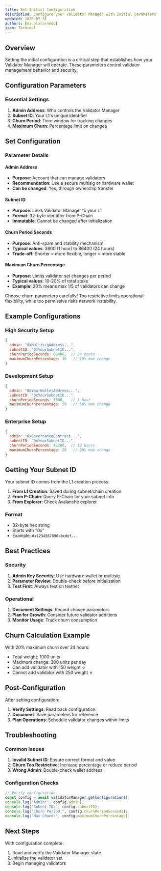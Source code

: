 ```yaml
---
title: Set Initial Configuration
description: Configure your Validator Manager with initial parameters
updated: 2025-07-31
authors: [nicolasarnedo]
icon: Terminal
---
```




## Overview

Setting the initial configuration is a critical step that establishes how your Validator Manager will operate. These parameters control validator management behavior and security.

## Configuration Parameters

### Essential Settings

1. **Admin Address**: Who controls the Validator Manager
2. **Subnet ID**: Your L1's unique identifier  
3. **Churn Period**: Time window for tracking changes
4. **Maximum Churn**: Percentage limit on changes

## Set Configuration



<ToolboxMdxWrapper walletMode="l1">
    <Initialize />
</ToolboxMdxWrapper>

### Parameter Details

#### Admin Address
- **Purpose**: Account that can manage validators
- **Recommendation**: Use a secure multisig or hardware wallet
- **Can be changed**: Yes, through ownership transfer

#### Subnet ID
- **Purpose**: Links Validator Manager to your L1
- **Format**: 32-byte identifier from P-Chain
- **Immutable**: Cannot be changed after initialization

#### Churn Period Seconds
- **Purpose**: Anti-spam and stability mechanism
- **Typical values**: 3600 (1 hour) to 86400 (24 hours)
- **Trade-off**: Shorter = more flexible, longer = more stable

#### Maximum Churn Percentage
- **Purpose**: Limits validator set changes per period
- **Typical values**: 10-20% of total stake
- **Example**: 20% means max 1/5 of validators can change

<Callout type="warning">
Choose churn parameters carefully! Too restrictive limits operational flexibility, while too permissive risks network instability.
</Callout>

## Example Configurations

### High Security Setup
```javascript
{
  admin: "0xMultisigAddress...",
  subnetID: "0xYourSubnetID...",
  churnPeriodSeconds: 86400,  // 24 hours
  maximumChurnPercentage: 10   // 10% max change
}
```

### Development Setup
```javascript
{
  admin: "0xYourWalletAddress...",
  subnetID: "0xYourSubnetID...",
  churnPeriodSeconds: 3600,   // 1 hour
  maximumChurnPercentage: 50   // 50% max change
}
```

### Enterprise Setup
```javascript
{
  admin: "0xGovernanceContract...",
  subnetID: "0xYourSubnetID...",
  churnPeriodSeconds: 43200,  // 12 hours
  maximumChurnPercentage: 20   // 20% max change
}
```

## Getting Your Subnet ID

Your subnet ID comes from the L1 creation process:

1. **From L1 Creation**: Saved during subnet/chain creation
2. **From P-Chain**: Query P-Chain for your subnet info
3. **From Explorer**: Check Avalanche explorer

### Format
- 32-byte hex string
- Starts with "0x"
- Example: `0x1234567890abcdef...`

## Best Practices

### Security
1. **Admin Key Security**: Use hardware wallet or multisig
2. **Parameter Review**: Double-check before initialization
3. **Test First**: Always test on testnet

### Operational
1. **Document Settings**: Record chosen parameters
2. **Plan for Growth**: Consider future validator additions
3. **Monitor Usage**: Track churn consumption

## Churn Calculation Example

With 20% maximum churn over 24 hours:
- Total weight: 1000 units
- Maximum change: 200 units per day
- Can add validator with 150 weight ✓
- Cannot add validator with 250 weight ✗

## Post-Configuration

After setting configuration:
1. **Verify Settings**: Read back configuration
2. **Document**: Save parameters for reference
3. **Plan Operations**: Schedule validator changes within limits

## Troubleshooting

### Common Issues

1. **Invalid Subnet ID**: Ensure correct format and value
2. **Churn Too Restrictive**: Increase percentage or reduce period
3. **Wrong Admin**: Double-check wallet address

### Configuration Checks

```javascript
// Verify configuration
const config = await validatorManager.getConfiguration();
console.log("Admin:", config.admin);
console.log("Subnet ID:", config.subnetID);
console.log("Churn Period:", config.churnPeriodSeconds);
console.log("Max Churn:", config.maximumChurnPercentage);
```

## Next Steps

With configuration complete:
1. Read and verify the Validator Manager state
2. Initialize the validator set
3. Begin managing validators